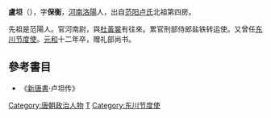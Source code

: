 '''盧坦'''（{{bd|748年||817年|catIdx=L}}），字'''保衡'''，[[河南|河南]][[洛陽|洛陽]]人，出自[[范阳卢氏|范阳卢氏]]北祖第四房。

先祖是范陽人。官河南尉，與[[杜黃裳|杜黃裳]]有往來。累官刑部侍郎盐铁转运使。又曾任[[东川节度使|东川节度使]]。[[元和_(唐朝)|元和]]十二年卒，赠礼部尚书。

==參考書目==
* 《[[新唐書|新唐書]]·卢坦传》 

{{唐朝人小作品}}
{{DEFAULTSORT:L}}
[[Category:唐朝政治人物|Category:唐朝政治人物]]
[[Category:范阳卢氏|T]]
[[Category:东川节度使|Category:东川节度使]]